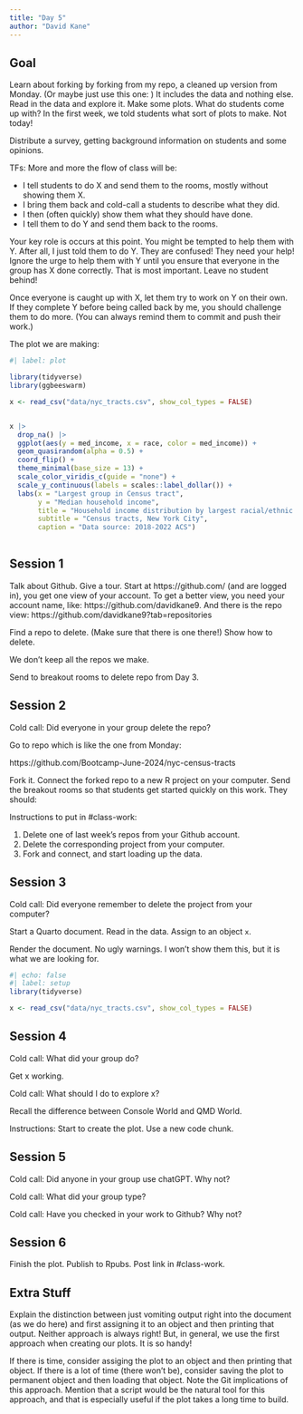 ```yaml
---
title: "Day 5"
author: "David Kane"
---
```


## Goal


Learn about forking by forking from my repo, a cleaned up version from Monday. (Or maybe just use this one: ) It includes the data and nothing else. Read in the data and explore it. Make some plots. What do students come up with? In the first week, we told students what sort of plots to make. Not today! 

Distribute a survey, getting background information on students and some opinions.

TFs: More and more the flow of class will be:

  * I tell students to do X and send them to the rooms, mostly without showing them X.
  * I bring them back and cold-call a students to describe what they did.
  * I then (often quickly) show them what they should have done.
  * I tell them to do Y and send them back to the rooms.
  
Your key role is occurs at this point. You might be tempted to help them with Y. After all, I just told them to do Y. They are confused! They need your help! Ignore the urge to help them with Y until you ensure that everyone in the group has X done correctly. That is most important. Leave no student behind! 

Once everyone is caught up with X, let them try to work on Y on their own. If they complete Y before being called back by me, you should challenge them to do more. (You can always remind them to commit and push their work.) 


The plot we are making:

```r
#| label: plot

library(tidyverse)
library(ggbeeswarm)

x <- read_csv("data/nyc_tracts.csv", show_col_types = FALSE)


x |> 
  drop_na() |> 
  ggplot(aes(y = med_income, x = race, color = med_income)) +
  geom_quasirandom(alpha = 0.5) + 
  coord_flip() + 
  theme_minimal(base_size = 13) + 
  scale_color_viridis_c(guide = "none") + 
  scale_y_continuous(labels = scales::label_dollar()) + 
  labs(x = "Largest group in Census tract", 
       y = "Median household income", 
       title = "Household income distribution by largest racial/ethnic group", 
       subtitle = "Census tracts, New York City", 
       caption = "Data source: 2018-2022 ACS")
  
```


## Session 1

Talk about Github. Give a tour. Start at https://github.com/ (and are logged in), you get one view of your account. To get a better view, you need your account name, like: https://github.com/davidkane9. And there is the repo view: https://github.com/davidkane9?tab=repositories

Find a repo to delete. (Make sure that there is one there!) Show how to delete.

We don't keep all the repos we make. 

Send to breakout rooms to delete repo from Day 3.

## Session 2

Cold call: Did everyone in your group delete the repo?

Go to repo which is like the one from Monday:

https://github.com/Bootcamp-June-2024/nyc-census-tracts

Fork it. Connect the forked repo to a new R project on your computer. Send the breakout rooms so that students get started quickly on this work. They should:

Instructions to put in #class-work:

1) Delete one of last week's repos from your Github account.
2) Delete the corresponding project from your computer.
3) Fork and connect, and start loading up the data.

## Session 3

Cold call: Did everyone remember to delete the project from your computer?

Start a Quarto document. Read in the data. Assign to an object `x`.

Render the document. No ugly warnings. I won't show them this, but it is what we are looking for.

```r
#| echo: false
#| label: setup
library(tidyverse)

x <- read_csv("data/nyc_tracts.csv", show_col_types = FALSE)
```


## Session 4

Cold call: What did your group do?

Get x working.

Cold call: What should I do to explore x?

Recall the difference between Console World and QMD World.

Instructions: Start to create the plot. Use a new code chunk.

## Session 5

Cold call: Did anyone in your group use chatGPT. Why not?

Cold call: What did your group type?

Cold call: Have you checked in your work to Github? Why not?

## Session 6

Finish the plot. Publish to Rpubs. Post link in #class-work.

## Extra Stuff

Explain the distinction between just vomiting output right into the document (as we do here) and first assigning it to an object and then printing that output. Neither approach is always right! But, in general, we use the first approach when creating our plots. It is so handy!

If there is time, consider assiging the plot to an object and then printing that object. If there is a lot of time (there won't be), consider saving the plot to permanent object and then loading that object. Note the Git implications of this approach. Mention that a script would be the natural tool for this approach, and that is especially useful if the plot takes a long time to build.




